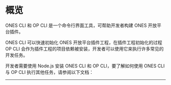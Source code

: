 
# 概览

ONES CLI 和 OP CLI 是一个命令行界面工具，可帮助开发者构建 ONES 开放平台插件。

ONES CLI 可以快速初始化 ONES 开放平台插件工程，在插件工程初始化的过程 OP CLI 会作为插件工程的项目依赖被安装，开发者可以使用它来执行许多常见的开发任务。

开发者需要使用 Node.js 安装 ONES CLI 和 OP CLI，要了解如何使用 ONES CLI 与 OP CLI 执行其他任务，请参阅以下文档：

<DocCardList />

---
